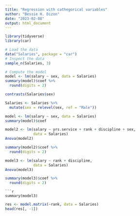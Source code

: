 ```yaml
---
title: "Regression with cathegorical variables"
author: "Bessie H. Dizon"
date: "2023-02-08"
output: html_document
---
```



```r
library(tidyverse)
library(car)
```

```r
# Load the data
data("Salaries", package = "car")
# Inspect the data
sample_n(Salaries, 3)
```
```r
# Compute the model
model <- lm(salary ~ sex, data = Salaries)
summary(model)$coef %>%
  round(digits = 2)
```

```r
contrasts(Salaries$sex)
```

```r
Salaries <- Salaries %>%
  mutate(sex = relevel(sex, ref = "Male"))
```

```r
model <- lm(salary ~ sex, data = Salaries)
summary(model)$coef
```


```r
model2 <- lm(salary ~ yrs.service + rank + discipline + sex,
             data = Salaries)
Anova(model2)
```
```r
summary(model2)$coef %>%
  round(digits = 2)
```

```r
model3 <- lm(salary ~ rank + discipline,
             data = Salaries)
Anova(model3)
```
```r
summary(model3)$coef %>%
  round(digits = 2)
```
```
```r
summary(model3)
```



```r
res <- model.matrix(~rank, data = Salaries)
head(res[, -1])
```
